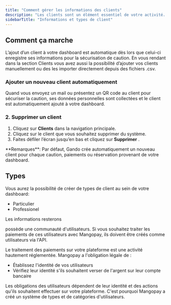 ```yaml
---
title: "Comment gérer les informations des clients"
description: "Les clients sont un élément essentiel de votre activité. Heureusement, Gando vous offre un moyen simple d'organiser tous vos clients en un seul endroit et de les gérer efficacement."
sidebarTitle: "Informations et types de client"
---
```


## Comment ça marche

L’ajout d’un client à votre dashboard est automatique dès lors que celui-ci enregistre ses informations pour la sécurisation de caution. En vous rendant dans la section Clients vous avez aussi la possibilité d’ajouter vos clients manuellement ou des les importer directement depuis des fichiers .csv.

### Ajouter un nouveau client automatiquement

Quand vous envoyez un mail ou présentez un QR code au client pour sécuriser la caution, ses données personnelles sont collectées et le client est automatiquement ajouté à votre dashboard.

### 2. Supprimer un client

1. Cliquez sur **Clients** dans la navigation principale.
2. Cliquez sur le client que vous souhaitez supprimer du système.
3. Faites défiler l’écran jusqu’en bas et cliquez sur **Supprimer** .

<Info>
  **Remarques**: Par défaut, Gando crée automatiquement un nouveau client pour chaque caution, paiements ou réservation provenant de votre dashboard.
</Info>

## Types

Vous aurez la possibilité de créer de types de client au sein de votre dashboard:

- Particulier
- Professionel

Les informations resterons

possède une communauté d'utilisateurs. Si vous souhaitez traiter les paiements de ces utilisateurs avec Mangopay, ils doivent être créés comme utilisateurs via l'API.

Le traitement des paiements sur votre plateforme est une activité hautement réglementée. Mangopay a l'obligation légale de :

- Établissez l'identité de vos utilisateurs
- Vérifiez leur identité s'ils souhaitent verser de l'argent sur leur compte bancaire

Les obligations des utilisateurs dépendent de leur identité et des actions qu'ils souhaitent effectuer sur votre plateforme. C'est pourquoi Mangopay a créé un système de types et de catégories d'utilisateurs.